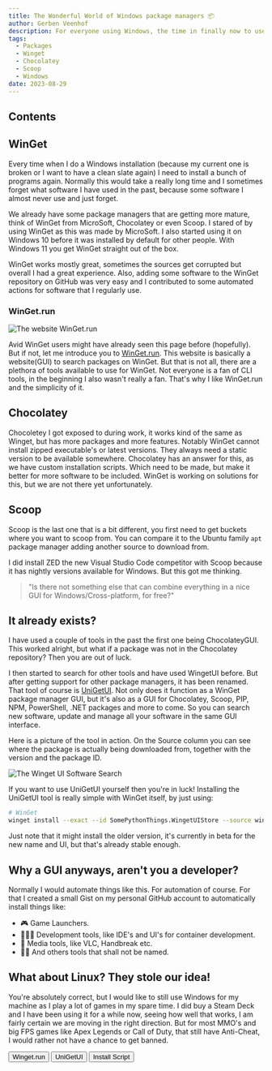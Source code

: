 ```yaml
---
title: The Wonderful World of Windows package managers 📦
author: Gerben Veenhof
description: For everyone using Windows, the time in finally now to use a package manager 📦!
tags:
  - Packages
  - Winget
  - Chocolatey
  - Scoop
  - Windows
date: 2023-08-29
---
```




## Contents

## WinGet

Every time when I do a Windows installation (because my current one is broken or I want to have a clean slate again) I need to install a bunch of programs again.
Normally this would take a really long time and I sometimes forget what software I have used in the past, because some software I almost never use and just forget.

We already have some package managers that are getting more mature, think of WinGet from MicroSoft, Chocolatey or even Scoop.
I stared of by using WinGet as this was made by MicroSoft. I also started using it on Windows 10 before it was installed by default for other people. 
With Windows 11 you get WinGet straight out of the box.

WinGet works mostly great, sometimes the sources get corrupted but overall I had a great experience. 
Also, adding some software to the WinGet repository on GitHub was very easy and I contributed to some automated actions for software that I regularly use.

### WinGet.run

<Image src={WingetDotRun} alt="The website WinGet.run" format="avif" />

Avid WinGet users might have already seen this page before (hopefully). But if not, let me introduce you to [WinGet.run](https://winget.run).
This website is basically a website(GUI) to search packages on WinGet. But that is not all, there are a plethora of tools available to use for WinGet.
Not everyone is a fan of CLI tools, in the beginning I also wasn't really a fan. That's why I like WinGet.run and the simplicity of it.

## Chocolatey

Chocoletey I got exposed to during work, it works kind of the same as Winget, but has more packages and more features.
Notably WinGet cannot install zipped executable's or latest versions. They always need a static version to be available somewhere. 
Chocolatey has an answer for this, as we have custom installation scripts. Which need to be made, but make it better for more software to be included.
WinGet is working on solutions for this, but we are not there yet unfortunately.

## Scoop

Scoop is the last one that is a bit different, you first need to get buckets where you want to scoop from.
You can compare it to the Ubuntu family `apt` package manager adding another source to download from.

I did install ZED the new Visual Studio Code competitor with Scoop because it has nightly versions available for Windows. But this got me thinking.

> "Is there not something else that can combine everything in a nice GUI for Windows/Cross-platform, for free?"

## It already exists?

I have used a couple of tools in the past the first one being ChocolateyGUI. This worked alright, but what if a package was not in the Chocolatey repository? 
Then you are out of luck.

I then started to search for other tools and have used WingetUI before. But after getting support for other package managers, it has been renamed.
That tool of course is [UniGetUI](https://github.com/marticliment/UniGetUI). Not only does it function as a WinGet package manager GUI, 
but it's also as a GUI for Chocolatey, Scoop, PIP, NPM, PowerShell, .NET packages and more to come. 
So you can search new software, update and manage all your software in the same GUI interface. 

Here is a picture of the tool in action. On the Source column you can see where the package is actually being downloaded from, together with the version and the package ID.

<Image src={UniGetUI} alt="The Winget UI Software Search" format="avif" />

If you want to use UniGetUI yourself then you're in luck!
Installing the UniGetUI tool is really simple with WinGet itself, by just using:

```bash
# WinGet
winget install --exact --id SomePythonThings.WingetUIStore --source winget
```

Just note that it might install the older version, it's currently in beta for the new name and UI, but that's already stable enough.

## Why a GUI anyways, aren't you a developer?

Normally I would automate things like this. For automation of course. For that I created a small Gist on my personal GitHub account to automatically install things like:

- 🎮 Game Launchers.
- 👨🏻‍💻 Development tools, like IDE's and UI's for container development.
- 🎥 Media tools, like VLC, Handbreak etc.
- 🏴‍☠️ And others tools that shall not be named.

## What about Linux? They stole our idea!

You're absolutely correct, but I would like to still use Windows for my machine as I play a lot of games in my spare time.
I did buy a Steam Deck and I have been using it for a while now, seeing how well that works, I am fairly certain we are moving in the right direction.
But for most MMO's and big FPS games like Apex Legends or Call of Duty, that still have Anti-Cheat, I would rather not have a chance to get banned.

<FlexCenter>
  <Button href="https://atsro.build/" icon="mdi:link-variant">
    Winget.run
  </Button>
  <Button
    href="https://github.com/marticliment/UniGetUI"
    icon="mdi:link-variant"
  >
    UniGetUI
  </Button>
  <Button
    href="https://gist.github.com/nlxdodge/ff8c3cbfab2c02c338f8c98e3a0cfdfe"
    icon="mdi:github"
  >
    Install Script
  </Button>
</FlexCenter>
